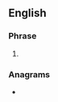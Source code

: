 {{also|stid}}
==English==

===Phrase===
{{en-phrase}}

# {{lb|en|UK|slang|used in [[graffiti]]}} {{initialism of|[[still]] [[true]] if [[destroy]]ed|lang=en}}

===Anagrams===
* {{anagrams|en|Dist.|IDST|IDTS|TIDS|TIDs|dits}}